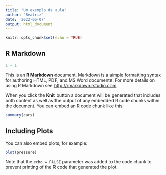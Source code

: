 ```yaml
---
title: "Um exemplo da aula"
author: "Beatriz"
date: '2022-06-07'
output: html_document
---
```


```r
knitr::opts_chunk$set(echo = TRUE)
```

## R Markdown

```r
1 + 1
```

This is an **R Markdown** document.
Markdown is a simple formatting syntax for authoring HTML, PDF, and MS Word documents.
For more details on using R Markdown see <http://rmarkdown.rstudio.com>.

When you click the **Knit** button a document will be generated that includes both content as well as the output of any embedded R code chunks within the document.
You can embed an R code chunk like this:

```r
summary(cars)
```

## Including Plots

You can also embed plots, for example:

```r
plot(pressure)
```

Note that the `echo = FALSE` parameter was added to the code chunk to prevent printing of the R code that generated the plot.
